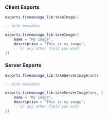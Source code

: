 ### Client Exports
```lua
exports.fivemanage_lib:takeImage()

-- With metadata

exports.fivemanage_lib:takeImage({
    name = "My image",
    description = "This is my image",
    -- or any other field you want
})
```

### Server Exports
```lua
exports.fivemanage_lib:takeServerImage(src)

-- With metadata

exports.fivemanage_lib:takeServerImage(src, {
    name = "My image",
    description = "This is my image",
    -- or any other field you want
})
```


